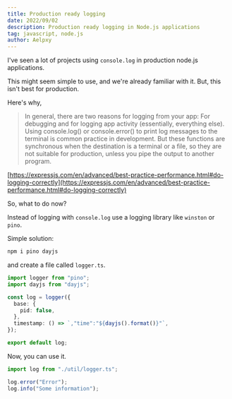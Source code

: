 ```yaml
---
title: Production ready logging
date: 2022/09/02
description: Production ready logging in Node.js applications
tag: javascript, node.js
author: Aelpxy
---
```


I've seen a lot of projects using `console.log` in production node.js applications.

This might seem simple to use, and we're already familiar with it. But, this isn't best for production.

Here's why,

> In general, there are two reasons for logging from your app: For debugging and for logging app activity (essentially, everything else). Using console.log() or console.error() to print log messages to the terminal is common practice in development. But these functions are synchronous when the destination is a terminal or a file, so they are not suitable for production, unless you pipe the output to another program.

[https://expressjs.com/en/advanced/best-practice-performance.html#do-logging-correctly](https://expressjs.com/en/advanced/best-practice-performance.html#do-logging-correctly)

So, what to do now?

Instead of logging with `console.log` use a logging library like `winston` or `pino`.

Simple solution:

```sh
npm i pino dayjs
```

and create a file called `logger.ts`.

```ts
import logger from "pino";
import dayjs from "dayjs";

const log = logger({
  base: {
    pid: false,
  },
  timestamp: () => `,"time":"${dayjs().format()}"`,
});

export default log;
```

Now, you can use it.

```ts
import log from "./util/logger.ts";

log.error("Error");
log.info("Some information");
```
